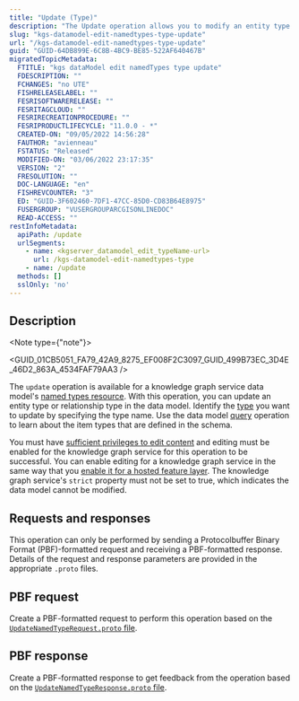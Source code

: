 ```yaml
---
title: "Update (Type)"
description: "The Update operation allows you to modify an entity type or relationship type in a knowledge graph service's data model."
slug: "kgs-datamodel-edit-namedtypes-type-update"
url: "/kgs-datamodel-edit-namedtypes-type-update"
guid: "GUID-64DB899E-6C8B-4BC9-BE85-522AF640467B"
migratedTopicMetadata:
  FTITLE: "kgs dataModel edit namedTypes type update"
  FDESCRIPTION: ""
  FCHANGES: "no UTE"
  FISHRELEASELABEL: ""
  FESRISOFTWARERELEASE: ""
  FESRITAGCLOUD: ""
  FESRIRECREATIONPROCEDURE: ""
  FESRIPRODUCTLIFECYCLE: "11.0.0 - *"
  CREATED-ON: "09/05/2022 14:56:28"
  FAUTHOR: "avienneau"
  FSTATUS: "Released"
  MODIFIED-ON: "03/06/2022 23:17:35"
  VERSION: "2"
  FRESOLUTION: ""
  DOC-LANGUAGE: "en"
  FISHREVCOUNTER: "3"
  ED: "GUID-3F602460-7DF1-47CC-85D0-CD83B64E8975"
  FUSERGROUP: "VUSERGROUPARCGISONLINEDOC"
  READ-ACCESS: ""
restInfoMetadata:
  apiPath: /update
  urlSegments:
    - name: <kgserver_datamodel_edit_typeName-url>
      url: /kgs-datamodel-edit-namedtypes-type
    - name: /update
  methods: []
  sslOnly: 'no'
---
```



## Description

<Note type={"note"}>

<GUID_01CB5051_FA79_42A9_8275_EF008F2C3097_GUID_499B73EC_3D4E_46D2_863A_4534FAF79AA3 />

</Note>

The `update`  operation is available for a knowledge graph service data model's [named types resource](/kgs-datamodel-edit-namedtypes). With this operation, you can update an entity type or relationship type in the data model. Identify the [type](/kgs-datamodel-edit-namedtypes-type) you want to update by specifying the type name. Use the data model [query](/kgs-datamodel-query) operation to learn about the item types that are defined in the schema.

You must have [sufficient privileges to edit content](https://enterprise.arcgis.com/en/portal/latest/administer/windows/roles.htm) and editing must be enabled for the knowledge graph service for this operation to be successful. You can enable editing for a knowledge graph service in the same way that you [enable it for a hosted feature layer](https://enterprise.arcgis.com/en/portal/latest/use/manage-hosted-feature-layers.htm#ESRI_SECTION1_030A9819DFF7498E9DFCDE6030E5FFBA). The knowledge graph service's `strict`  property must not be set to true, which indicates the data model cannot be modified.

##  Requests and responses

This operation can only be performed by sending a Protocolbuffer Binary Format (PBF)-formatted request and receiving a PBF-formatted response. Details of the request and response parameters are provided in the appropriate `.proto`  files.

## PBF request

Create a PBF-formatted request to perform this operation based on the [`UpdateNamedTypeRequest.proto`  file](https://links.esri.com/KGServer_updateNamedTypeRequestProto). 

## PBF response

Create a PBF-formatted response to get feedback from the operation based on the [`UpdateNamedTypeResponse.proto`  file](https://links.esri.com/KGServer_updateNamedTypeResponseProto).
